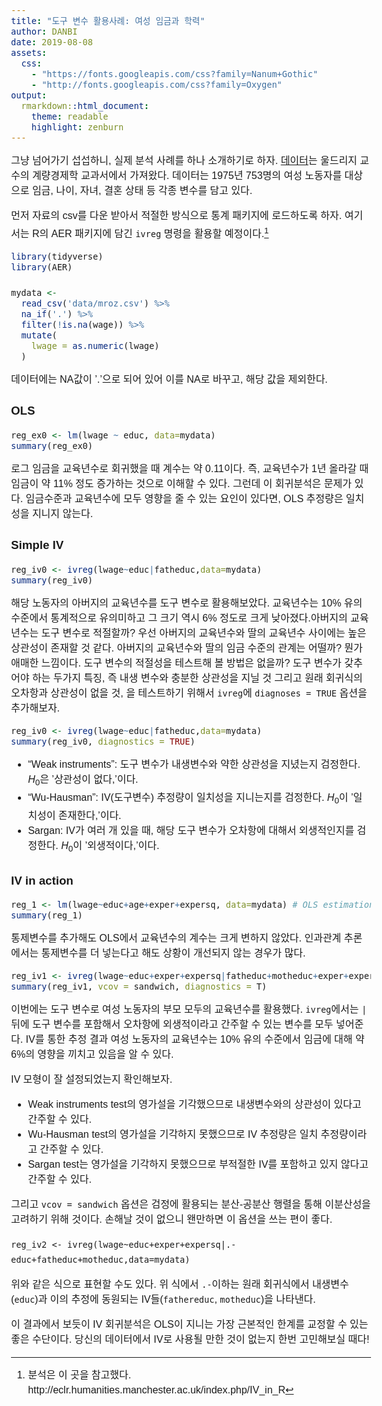 ```yaml
---
title: "도구 변수 활용사례: 여성 임금과 학력"
author: DANBI
date: 2019-08-08
assets:
  css:
    - "https://fonts.googleapis.com/css?family=Nanum+Gothic"
    - "http://fonts.googleapis.com/css?family=Oxygen"
output:
  rmarkdown::html_document:
    theme: readable
    highlight: zenburn 
---
```


<style>
body{
  font-family: 'Nanum Gothic', sans-serif;
  font-size: 16px;
  line-height: 24px;
}

h1,h2,h3,h4 {
  font-family: 'Raleway', sans-serif;
}
</style>

그냥 넘어가기 섭섭하니, 실제 분석 사례를 하나 소개하기로 하자. [데이터](http://eclr.humanities.manchester.ac.uk/index.php/R#Data_Sets)는 울드리지 교수의 계량경제학 교과서에서 가져왔다. 데이터는 1975년 753명의 여성 노동자를 대상으로 임금, 나이, 자녀, 결혼 상태 등 각종 변수를 담고 있다. 

먼저 자료의 csv를 다운 받아서 적절한 방식으로 통계 패키지에 로드하도록 하자. 여기서는 R의 AER 패키지에 담긴 `ivreg` 명령을 활용할 예정이다.[^1] 

[^1]: 분석은 이 곳을 참고했다. http://eclr.humanities.manchester.ac.uk/index.php/IV_in_R


```r
library(tidyverse)
library(AER)

mydata <- 
  read_csv('data/mroz.csv') %>% 
  na_if('.') %>%  
  filter(!is.na(wage)) %>% 
  mutate(
    lwage = as.numeric(lwage)
  )
```

데이터에는 NA값이 '.'으로 되어 있어 이를 NA로 바꾸고, 해당 값을 제외한다. 

### OLS

```r
reg_ex0 <- lm(lwage ~ educ, data=mydata)
summary(reg_ex0)
```

로그 임금을 교육년수로 회귀했을 때 계수는 약 0.11이다. 즉, 교육년수가 1년 올라갈 때 임금이 약 11% 정도 증가하는 것으로 이해할 수 있다. 그런데 이 회귀분석은 문제가 있다. 임금수준과 교육년수에 모두 영향을 줄 수 있는 요인이 있다면, OLS 추정량은 일치성을 지니지 않는다. 

### Simple IV

```r
reg_iv0 <- ivreg(lwage~educ|fatheduc,data=mydata)
summary(reg_iv0)
```

해당 노동자의 아버지의 교육년수를 도구 변수로 활용해보았다. 교육년수는 10% 유의수준에서 통계적으로 유의미하고 그 크기 역시 6% 정도로 크게 낮아졌다.아버지의 교육년수는 도구 변수로 적절할까? 우선 아버지의 교육년수와 딸의 교육년수 사이에는 높은 상관성이 존재할 것 같다. 아버지의 교육년수와 딸의 임금 수준의 관계는 어떨까? 뭔가 애매한 느낌이다. 도구 변수의 적절성을 테스트해 볼 방법은 없을까? 도구 변수가 갖추어야 하는 두가지 특징, 즉 내생 변수와 충분한 상관성을 지닐 것 그리고 원래 회귀식의 오차항과 상관성이 없을 것, 을 테스트하기 위해서 `ivreg`에 `diagnoses = TRUE` 옵션을 추가해보자. 

```r
reg_iv0 <- ivreg(lwage~educ|fatheduc,data=mydata)
summary(reg_iv0, diagnostics = TRUE)
```

* "Weak instruments": 도구 변수가 내생변수와 약한 상관성을 지녔는지 검정한다. $H_0$은 '상관성이 없다,'이다. 
* "Wu-Hausman": IV(도구변수) 추정량이 일치성을 지니는지를 검정한다. $H_0$이 '일치성이 존재한다,'이다.
* Sargan: IV가 여러 개 있을 때, 해당 도구 변수가 오차항에 대해서 외생적인지를 검정한다. $H_0$이 '외생적이다,'이다. 

### IV in action 

```r
reg_1 <- lm(lwage~educ+age+exper+expersq, data=mydata) # OLS estimation
summary(reg_1)
```

통제변수를 추가해도 OLS에서 교육년수의 계수는 크게 변하지 않았다. 인과관계 추론에서는 통제변수를 더 넣는다고 해도 상황이 개선되지 않는 경우가 많다. 

```r
reg_iv1 <- ivreg(lwage~educ+exper+expersq|fatheduc+motheduc+exper+expersq,data=mydata)
summary(reg_iv1, vcov = sandwich, diagnostics = T)
```

이번에는 도구 변수로 여성 노동자의 부모 모두의 교육년수를 활용했다. `ivreg`에서는 `|` 뒤에 도구 변수를 포함해서 오차항에 외생적이라고 간주할 수 있는 변수를 모두 넣어준다. IV를 통한 추정 결과 여성 노동자의 교육년수는 10% 유의 수준에서 임금에 대해 약 6%의 영향을 끼치고 있음을 알 수 있다. 

IV 모형이 잘 설정되었는지 확인해보자. 

- Weak instruments test의 영가설을 기각했으므로 내생변수와의 상관성이 있다고 간주할 수 있다. 
- Wu-Hausman test의 영가설을 기각하지 못했으므로 IV 추정량은 일치 추정량이라고 간주할 수 있다. 
- Sargan test는 영가설을 기각하지 못했으므로 부적절한 IV를 포함하고 있지 않다고 간주할 수 있다. 

그리고 `vcov = sandwich` 옵션은 검정에 활용되는 분산-공분산 행렬을 통해 이분산성을 고려하기 위해 것이다. 손해날 것이 없으니 왠만하면 이 옵션을 쓰는 편이 좋다. 

```
reg_iv2 <- ivreg(lwage~educ+exper+expersq|.-educ+fatheduc+motheduc,data=mydata)

```

위와 같은 식으로 표현할 수도 있다. 위 식에서 `.-`이하는 원래 회귀식에서 내생변수(`educ`)과 이의 추정에 동원되는 IV들(`fathereduc`, `motheduc`)을 나타낸다. 

이 결과에서 보듯이 IV 회귀분석은 OLS이 지니는 가장 근본적인 한계를 교정할 수 있는 좋은 수단이다. 당신의 데이터에서 IV로 사용될 만한 것이 없는지 한번 고민해보실 때다! 

